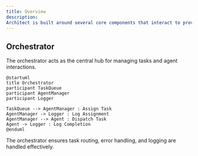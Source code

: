 ```yaml
---
title: Overview
description:
Architect is built around several core components that interact to provide a scalable and modular framework. Below is an overview of these components:
---
```


## Orchestrator

The orchestrator acts as the central hub for managing tasks and agent interactions.

```plantuml
@startuml
title Orchestrator
participant TaskQueue
participant AgentManager
participant Logger

TaskQueue --> AgentManager : Assign Task
AgentManager -> Logger : Log Assignment
AgentManager --> Agent : Dispatch Task
Agent -> Logger : Log Completion
@enduml
```

The orchestrator ensures task routing, error handling, and logging are handled effectively.
